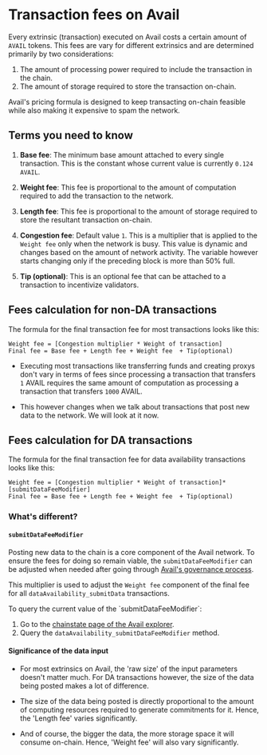 
# Transaction fees on Avail

Every extrinsic (transaction) executed on Avail costs a certain amount of `AVAIL` tokens. This fees are vary for different
extrinsics and are determined primarily by two considerations:

1. The amount of processing power required to include the transaction in the chain.
2. The amount of storage required to store the transaction on-chain.

Avail's pricing formula is designed to keep transacting on-chain feasible while also making it expensive to spam the network.

## Terms you need to know

1. **Base fee**: The minimum base amount attached to every single transaction. This is the constant whose current
value is currently `0.124 AVAIL`.

2. **Weight fee**: This fee is proportional to the amount of computation required to add the transaction to the network.

3. **Length fee**: This fee is proportional to the amount of storage required to store the resultant transaction on-chain.

4. **Congestion fee**: Default value `1`. This is a multiplier that is applied to the `Weight fee` only when
the network is busy. This value is dynamic and changes based on the amount of network activity.
The variable however starts changing only if the preceding block is more than 50% full.

5. **Tip (optional)**: This is an optional fee that can be attached to a transaction to incentivize validators.

## Fees calculation for non-DA transactions

The formula for the final transaction fee for most transactions looks like this:

```
Weight fee = [Congestion multiplier * Weight of transaction]
Final fee = Base fee + Length fee + Weight fee  + Tip(optional)
```

- Executing most transactions like transferring funds and creating proxys don't vary in terms  of fees since
processing a transaction that transfers `1` AVAIL requires the same amount of computation as processing a
transaction that transfers `1000` AVAIL.

- This however changes when we talk about transactions that post new data to the network. We will look at it now.

## Fees calculation for DA transactions

The formula for the final transaction fee for data availability transactions looks like this:

```
Weight fee = [Congestion multiplier * Weight of transaction]*[submitDataFeeModifier]
Final fee = Base fee + Length fee + Weight fee  + Tip(optional)
```

### What's different?

#### `submitDataFeeModifier`

Posting new data to the chain is a core component of the Avail network. To ensure the fees for doing so remain
viable, the `submitDataFeeModifier` can be adjusted when needed after going through
[Avail's governance process](/user-guides/staking-governance/governance-on-avail).

This multiplier is used to adjust the `Weight fee` component of the final fee for all `dataAvailability_submitData` transactions.

<Callout type="info">
To query the current value of the `submitDataFeeModifier`:

1. Go to the [chainstate page of the Avail explorer](https://explorer.availproject.org/#/chainstate).
2. Query the `dataAvailability_submitDataFeeModifier` method.
</Callout>

#### Significance of the data input

- For most extrinsics on Avail, the 'raw size' of the input parameters doesn't matter much. For DA transactions
however, the size of the data being posted makes a lot of difference.

- The size of the data being posted is directly proportional to the amount of computing resources required to
generate commitments for it. Hence, the 'Length fee' varies significantly.

- And of course, the bigger the data, the more storage space it will consume on-chain. Hence, 'Weight fee' will also
vary significantly.

